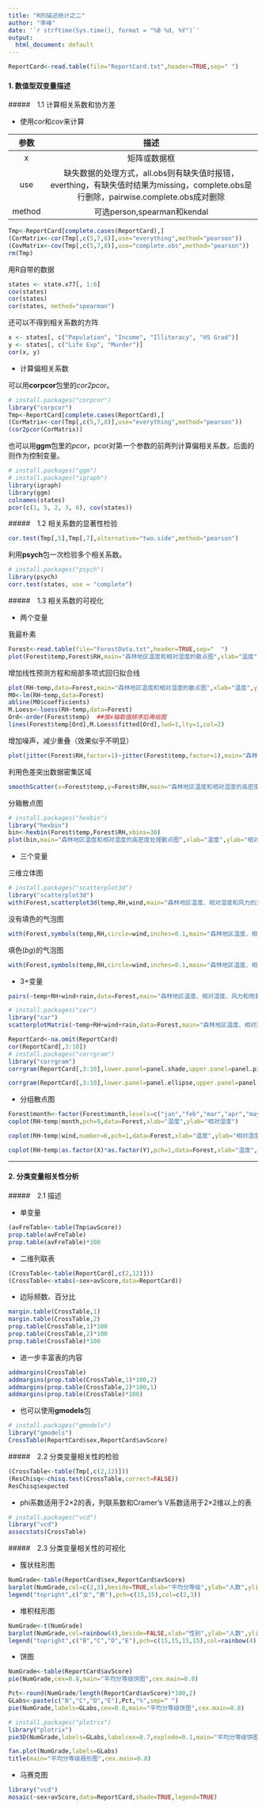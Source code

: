 ```yaml
---
title: "R的描述统计之二"
author: "李峰"
date: '`r strftime(Sys.time(), format = "%B %d, %Y")`'
output:
  html_document: default
---
```




```r
ReportCard<-read.table(file="ReportCard.txt",header=TRUE,sep=" ")
```





####  1. 数值型双变量描述


#####　1.1 计算相关系数和协方差

* 使用*cor*和*cov*来计算


 |  参数  |                           描述                           | 
 |:------:|:---------------------------------------------------------:|
 | x      | 矩阵或数据框 | 
 | use    | 缺失数据的处理方式，all.obs则有缺失值时报错，everthing，有缺失值时结果为missing，complete.obs是行删除，pairwise.complete.obs成对删除| 
 | method | 可选person,spearman和kendal | 


```r
Tmp<-ReportCard[complete.cases(ReportCard),]
(CorMatrix<-cor(Tmp[,c(5,7,8)],use="everything",method="pearson"))
(CovMatrix<-cov(Tmp[,c(5,7,8)],use="complete.obs",method="pearson"))
rm(Tmp)
```

用R自带的数据

```r
states <- state.x77[, 1:6]
cov(states)
cor(states)
cor(states, method="spearman")
```

还可以不得到相关系数的方阵

```r
x <- states[, c("Population", "Income", "Illiteracy", "HS Grad")]
y <- states[, c("Life Exp", "Murder")]
cor(x, y)
```

* 计算偏相关系数

可以用**corpcor**包里的*cor2pcor*。

```r
# install.packages("corpcor")
library("corpcor")
Tmp<-ReportCard[complete.cases(ReportCard),]
(CorMatrix<-cor(Tmp[,c(5,7,8)],use="everything",method="pearson"))
(cor2pcor(CorMatrix))
```

也可以用**ggm**包里的*pcor*，pcor对第一个参数的前两列计算偏相关系数，后面的则作为控制变量。

```r
# install.packages("ggm")
# install.packages("igraph")
library(igraph)
library(ggm)
colnames(states)
pcor(c(1, 5, 2, 3, 6), cov(states))
```


#####　1.2 相关系数的显著性检验


```r
cor.test(Tmp[,5],Tmp[,7],alternative="two.side",method="pearson")
```

利用**psych**包一次检验多个相关系数。

```r
# install.packages("psych")
library(psych)
corr.test(states, use = "complete")
```


#####　1.3 相关系数的可视化

* 两个变量

我最朴素

```r
Forest<-read.table(file="ForestData.txt",header=TRUE,sep="	")
plot(Forest$temp,Forest$RH,main="森林地区温度和相对湿度的散点图",xlab="温度",ylab="相对湿度",cex.main=0.8,cex.lab=0.8)

```

增加线性预测方程和局部多项式回归拟合线

```r
plot(RH~temp,data=Forest,main="森林地区温度和相对湿度的散点图",xlab="温度",ylab="相对湿度",cex.main=0.8,cex.lab=0.8)
M0<-lm(RH~temp,data=Forest)    
abline(M0$coefficients)
M.Loess<-loess(RH~temp,data=Forest)
Ord<-order(Forest$temp)  ##按x轴取值排序后再绘图
lines(Forest$temp[Ord],M.Loess$fitted[Ord],lwd=1,lty=1,col=2)
```

增加噪声，减少重叠（效果似乎不明显）

```r
plot(jitter(Forest$RH,factor=1)~jitter(Forest$temp,factor=1),main="森林地区温度和相对湿度的高密度处理散点图",xlab="温度",ylab="相对湿度",cex.main=0.8,cex.lab=0.8)
```

利用色差突出数据密集区域

```r
smoothScatter(x=Forest$temp,y=Forest$RH,main="森林地区温度和相对湿度的高密度处理散点图",xlab="温度",ylab="相对湿度",cex.main=0.8,cex.lab=0.8)
```


分箱散点图
```r
# install.packages("hexbin")
library("hexbin")
bin<-hexbin(Forest$temp,Forest$RH,xbins=30)
plot(bin,main="森林地区温度和相对湿度的高密度处理散点图",xlab="温度",ylab="相对湿度")

```



* 三个变量

三维立体图

```r
# install.packages("scatterplot3d")
library("scatterplot3d")
with(Forest,scatterplot3d(temp,RH,wind,main="森林地区温度、相对湿度和风力的三维散点图",xlab="温度",ylab="相对湿度",zlab="风力",cex.main=0.7,cex.lab=0.7,cex.axis=0.7))

```

没有填色的气泡图

```r
with(Forest,symbols(temp,RH,circle=wind,inches=0.1,main="森林地区温度、相对湿度和风力的汽泡图",xlab="温度",ylab="相对湿度",cex.main=0.7,cex.lab=0.7,cex.axis=0.7))
```


填色(*bg*)的气泡图
```r
with(Forest,symbols(temp,RH,circle=wind,inches=0.1,main="森林地区温度、相对湿度和风力的汽泡图",xlab="温度",ylab="相对湿度",cex.main=0.7,cex.lab=0.7,cex.axis=0.7,fg="white",bg="darkorange2"))
```



* 3+变量

```r
pairs(~temp+RH+wind+rain,data=Forest,main="森林地区温度、相对湿度、风力和雨量的矩阵散点图")
```



```r
# install.packages("car")
library("car")
scatterplotMatrix(~temp+RH+wind+rain,data=Forest,main="森林地区温度、相对湿度、风力和雨量的矩阵散点图",smoother=2,spread=FALSE)

```


```r
ReportCard<-na.omit(ReportCard)
cor(ReportCard[,3:10])
# install.packages("corrgram")
library("corrgram")
corrgram(ReportCard[,3:10],lower.panel=panel.shade,upper.panel=panel.pie,text.panel=panel.txt,main="成绩的相关系数图")
```

```r
corrgram(ReportCard[,3:10],lower.panel=panel.ellipse,upper.panel=panel.pts,diag.panel=panel.minmax,main="成绩的相关系数图")
```


* 分组散点图

```r
Forest$month<-factor(Forest$month,levels=c("jan","feb","mar","apr","may","jun","jul","aug","sep","oct","nov","dec"))
coplot(RH~temp|month,pch=9,data=Forest,xlab="温度",ylab="相对湿度")
```


```r
coplot(RH~temp|wind,number=6,pch=1,data=Forest,xlab="温度",ylab="相对湿度")
```

```r
coplot(RH~temp|as.factor(X)*as.factor(Y),pch=1,data=Forest,xlab="温度",ylab="相对湿度")
```



---


####  2. 分类变量相关性分析


#####　2.1 描述


* 单变量

```r
(avFreTable<-table(Tmp$avScore))
prop.table(avFreTable)
prop.table(avFreTable)*100
```



* 二维列联表

```r
(CrossTable<-table(ReportCard[,c(2,12)]))
(CrossTable<-xtabs(~sex+avScore,data=ReportCard))
```

* 边际频数、百分比

```r
margin.table(CrossTable,1)
margin.table(CrossTable,2)
prop.table(CrossTable,1)*100
prop.table(CrossTable,2)*100
prop.table(CrossTable)*100
```

* 进一步丰富表的内容

```r
addmargins(CrossTable)
addmargins(prop.table(CrossTable,1)*100,2)
addmargins(prop.table(CrossTable,2)*100,1)
addmargins(prop.table(CrossTable)*100)
```

* 也可以使用**gmodels**包

```r
# install.packages("gmodels")
library("gmodels")
CrossTable(ReportCard$sex,ReportCard$avScore)
```




#####　2.2 分类变量相关性的检验


```r
(CrossTable<-table(Tmp[,c(2,12)]))
(ResChisq<-chisq.test(CrossTable,correct=FALSE))
ResChisq$expected
```

* phi系数适用于2×2的表，列联系数和Cramer's V系数适用于2×2维以上的表

```r
# install.packages("vcd")
library("vcd")
assocstats(CrossTable)
```


#####　2.3 分类变量相关性的可视化


* 簇状柱形图

```r
NumGrade<-table(ReportCard$sex,ReportCard$avScore)
barplot(NumGrade,col=c(2,3),beside=TRUE,xlab="平均分等级",ylab="人数",ylim=c(0,15),names.arg=c("良","中","及格","不及格"))
legend("topright",c("女","男"),pch=c(15,15),col=c(2,3))
```


* 堆积柱形图

```r
NumGrade<-t(NumGrade)
barplot(NumGrade,col=rainbow(4),beside=FALSE,xlab="性别",ylab="人数",ylim=c(0,30),names.arg=c("女生","男生"))
legend("topright",c("B","C","D","E"),pch=c(15,15,15,15),col=rainbow(4),horiz=TRUE,cex=0.8)
```



* 饼图

```r
NumGrade<-table(ReportCard$avScore)
pie(NumGrade,cex=0.8,main="平均分等级饼图",cex.main=0.8)
```



```r
Pct<-round(NumGrade/length(ReportCard$avScore)*100,2)
GLabs<-paste(c("B","C","D","E"),Pct,"%",sep=" ")
pie(NumGrade,labels=GLabs,cex=0.8,main="平均分等级饼图",cex.main=0.8)
```


```r
# install.packages("plotrix")
library("plotrix")
pie3D(NumGrade,labels=GLabs,labelcex=0.7,explode=0.1,main="平均分等级饼图",cex.main=0.8)

```



```r
fan.plot(NumGrade,labels=GLabs)
title(main="平均分等级扇形图",cex.main=0.8)
```


* 马赛克图

```r
library("vcd")
mosaic(~sex+avScore,data=ReportCard,shade=TRUE,legend=TRUE)
```









